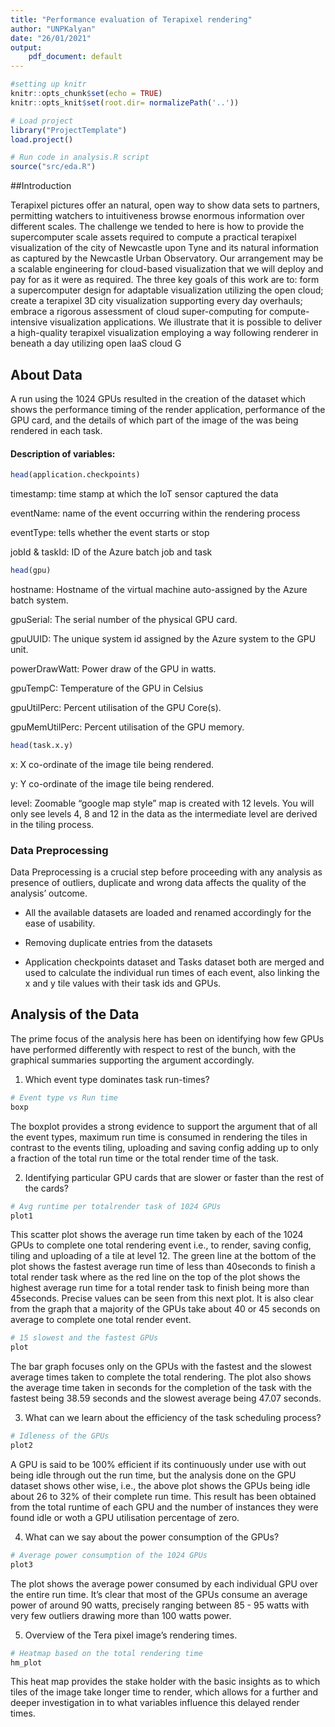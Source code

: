 ```yaml
---
title: "Performance evaluation of Terapixel rendering"
author: "UNPKalyan"
date: "26/01/2021"
output:
    pdf_document: default
---
```


```r
#setting up knitr
knitr::opts_chunk$set(echo = TRUE)
knitr::opts_knit$set(root.dir= normalizePath('..'))
```

```r
# Load project
library("ProjectTemplate")
load.project()

# Run code in analysis.R script
source("src/eda.R")
```

##Introduction

Terapixel pictures offer an natural, open way to show data sets to partners, permitting watchers to intuitiveness browse enormous information over different scales. The challenge we tended to here is how to provide the supercomputer scale assets required to compute a practical terapixel visualization of the city of Newcastle upon Tyne and its natural information as captured by the Newcastle Urban Observatory. Our arrangement may be a scalable engineering for cloud-based visualization that we will deploy and pay for as it were as required. The three key goals of this work are to: form a supercomputer design for adaptable visualization utilizing the open cloud; create a terapixel 3D city visualization supporting every day overhauls; embrace a rigorous assessment of cloud super-computing for compute-intensive visualization applications. We illustrate that it is possible to deliver a high-quality terapixel visualization employing a way following renderer in beneath a day utilizing open IaaS cloud G

## About Data

A run using the 1024 GPUs resulted in the creation of the dataset which shows the performance timing of the render application, performance of the GPU card, and the details of which part of the image of the was being rendered in each task.

#### Description of variables:

```r
head(application.checkpoints)
```


timestamp: time stamp at which the IoT sensor captured the data

eventName: name of the event occurring within the rendering process

eventType: tells whether the event starts or stop

jobId & taskId: ID of the Azure batch job and task


```r
head(gpu)
```

hostname: Hostname of the virtual machine auto-assigned by the Azure batch system.

gpuSerial: The serial number of the physical GPU card.

gpuUUID: The unique system id assigned by the Azure system to the GPU unit.

powerDrawWatt: Power draw of the GPU in watts.

gpuTempC: Temperature of the GPU in Celsius

gpuUtilPerc: Percent utilisation of the GPU Core(s).

gpuMemUtilPerc: Percent utilisation of the GPU memory.


```r
head(task.x.y)
```

x: X co-ordinate of the image tile being rendered.

y: Y co-ordinate of the image tile being rendered.

level: Zoomable "google map style" map is created with 12 levels. You will only see levels 4, 8 and 12 in the data as the intermediate level are derived in the tiling process.

### Data Preprocessing

Data Preprocessing is a crucial step before proceeding with any analysis as presence of outliers, duplicate and wrong data affects the quality of the analysis' outcome.

* All the available datasets are loaded and renamed accordingly for the ease of usability.

* Removing duplicate entries from the datasets

* Application checkpoints dataset and Tasks dataset both are merged and used to calculate the individual run times of each event, also linking the x and y tile values with their task ids and GPUs.


## Analysis of the Data

The prime focus of the analysis here has been on identifying how few GPUs have performed differently with respect to rest of the bunch, with the graphical summaries supporting the argument accordingly.

1. Which event type dominates task run-times?

```r
# Event type vs Run time
boxp
```

The boxplot provides a strong evidence to support the argument that of all the event types, maximum run time is consumed in rendering the tiles in contrast to the events tiling, uploading and saving config adding up to only a fraction of the total run time or the total render time of the task.

2. Identifying particular GPU cards that are slower or faster than the rest of the cards?

```r
# Avg runtime per totalrender task of 1024 GPUs
plot1
```

This scatter plot shows the average run time taken by each of the 1024 GPUs to complete one total rendering event i.e., to render, saving config, tiling and uploading of a tile at level 12. The green line at the bottom of the plot shows the fastest average run time of less than 40seconds to finish a total render task where as the red line on the top of the plot shows the highest average run time for a total render task to finish being more than 45seconds. Precise values can be seen from this next plot. It is also clear from the graph that a majority of the GPUs take about 40 or 45 seconds on average to complete one total render event.

```r
# 15 slowest and the fastest GPUs
plot
```

The bar graph focuses only on the GPUs with the fastest and the slowest average times taken to complete the total rendering. The plot also shows the average time taken in seconds for the completion of the task with the fastest being 38.59 seconds and the slowest average being 47.07 seconds.

3. What can we learn about the efficiency of the task scheduling process?

```r
# Idleness of the GPUs
plot2
```
A GPU is said to be 100% efficient if its continuously under use with out being idle through out the run time, but the analysis done on the GPU dataset shows other wise, i.e., the above plot shows the GPUs being idle about 26 to 32% of their complete run time. This result has been obtained from the total runtime of each GPU and the number of instances they were found idle or woth a GPU utilisation percentage of zero.

4. What can we say about the power consumption of the GPUs?

```r
# Average power consumption of the 1024 GPUs
plot3
```

The plot shows the average power consumed by each individual GPU over the entire run time. It's clear that most of the GPUs consume an average power of around 90 watts, precisely ranging between 85 - 95 watts with very few outliers drawing more than 100 watts power.

5. Overview of the Tera pixel image's rendering times.

```r
# Heatmap based on the total rendering time
hm_plot
```

This heat map provides the stake holder with the basic insights as to which tiles of the image take longer time to render, which allows for a further and deeper investigation in to what variables influence this delayed render times.

















